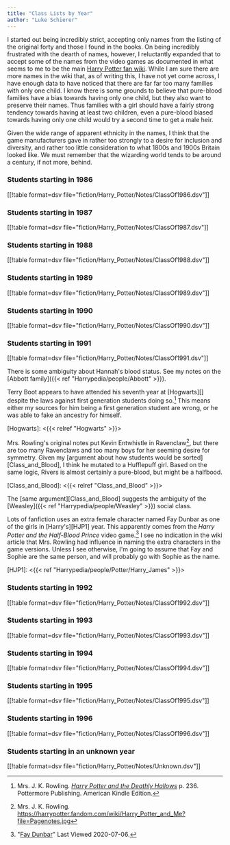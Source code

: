 ```yaml
---
title: "Class Lists by Year"
author: "Luke Schierer"
---
```


I started out being incredibly strict, accepting only names from the listing of
the original forty and those I found in the books.  On being incredibly
frustrated with the dearth of names, however, I reluctantly expanded that to
accept some of the names from the video games as documented in what seems to me
to be the main [Harry Potter fan wiki][hpfd1].  While I am sure there are more
names in the wiki that, as of writing this, I have not yet come across, I have
enough data to have noticed that there are far far too many families with only
one child.  I know there is some grounds to believe that pure-blood families have
a bias towards having only one child, but they also want to preserve their
names.  Thus families with a girl should have a fairly strong tendency towards
having at least two children, even a pure-blood biased towards having only one
child would try a second time to get a male heir. 

Given the wide range of apparent ethnicity in the names, I think that the game
manufacturers gave in rather too strongly to a desire for inclusion and
diversity, and rather too little consideration to what 1800s and 1900s Britain
looked like. We must remember that the wizarding world tends to be around a
century, if not more, behind. 

[hpfd1]: https://harrypotter.fandom.com/wiki/Main_Page


### Students starting in 1986

[[!table format=dsv file="fiction/Harry_Potter/Notes/ClassOf1986.dsv"]]

### Students starting in 1987

[[!table format=dsv file="fiction/Harry_Potter/Notes/ClassOf1987.dsv"]]

### Students starting in 1988

[[!table format=dsv file="fiction/Harry_Potter/Notes/ClassOf1988.dsv"]]

### Students starting in 1989

[[!table format=dsv file="fiction/Harry_Potter/Notes/ClassOf1989.dsv"]]

### Students starting in 1990

[[!table format=dsv file="fiction/Harry_Potter/Notes/ClassOf1990.dsv"]]

### Students starting in 1991

[[!table format=dsv file="fiction/Harry_Potter/Notes/ClassOf1991.dsv"]]

There is some ambiguity about Hannah's blood status.  See my notes on the
[Abbott family]({{< ref "Harrypedia/people/Abbott" >}}). 

Terry Boot appears to have attended his seventh year at [Hogwarts][] despite the
laws against first generation students doing so.[^20210602-1]  This means either
my sources for him being a first generation student are wrong, or he was able to
fake an ancestry for himself. 

[Hogwarts]: <{{< relref "Hogwarts" >}}>

Mrs. Rowling's original notes put Kevin Entwhistle in Ravenclaw[^20200701-3],
but there are too many Ravenclaws and too many boys for her seeming desire for
symmetry. Given my [argument about how students would be
sorted][Class_and_Blood], I think he mutated to a Hufflepuff girl.  Based on the
same logic, Rivers is almost certainly a pure-blood, but might be a halfbood. 

[Class_and_Blood]: <{{< relref "Class_and_Blood" >}}>

The [same argument][Class_and_Blood] suggests the ambiguity of the
[Weasley]({{< ref "Harrypedia/people/Weasley" >}}) social class. 

Lots of fanfiction uses an extra female character named Fay Dunbar as one of the
girls in [Harry's][HJP1] year.  This apparently comes from the _Harry Potter
and the Half-Blood Prince_ video game.[^20200706-2]  I see no indication in the
wiki article that Mrs. Rowling had influence in naming the extra characters in
the game versions. Unless I see otherwise, I'm going to assume that Fay and
Sophie are the same person, and will probably go with Sophie as the name.

[HJP1]: <{{< ref "Harrypedia/people/Potter/Harry_James" >}}>

[^20210602-1]: Mrs. J. K. Rowling.
    _[Harry Potter and the Deathly Hallows](https://www.goodreads.com/book/show/136251.Harry_Potter_and_the_Deathly_Hallows)_
    p. 236. Pottermore Publishing. American Kindle Edition. 

[^20200701-3]: Mrs. J. K. Rowling.  <https://harrypotter.fandom.com/wiki/Harry_Potter_and_Me?file=Pagenotes.jpg>

[^20200706-2]: "[Fay Dunbar](https://harrypotter.fandom.com/wiki/Fay_Dunbar#Behind_the_scenes)"
    Last Viewed 2020-07-06. 

### Students starting in 1992

[[!table format=dsv file="fiction/Harry_Potter/Notes/ClassOf1992.dsv"]]

### Students starting in 1993

[[!table format=dsv file="fiction/Harry_Potter/Notes/ClassOf1993.dsv"]]

### Students starting in 1994

[[!table format=dsv file="fiction/Harry_Potter/Notes/ClassOf1994.dsv"]]

### Students starting in 1995

[[!table format=dsv file="fiction/Harry_Potter/Notes/ClassOf1995.dsv"]]

### Students starting in 1996

[[!table format=dsv file="fiction/Harry_Potter/Notes/ClassOf1996.dsv"]]

### Students starting in an unknown year

[[!table format=dsv file="fiction/Harry_Potter/Notes/Unknown.dsv"]]

